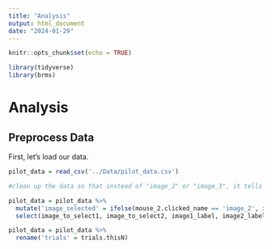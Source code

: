 ```yaml
---
title: "Analysis"
output: html_document
date: "2024-01-29"
---
```


```r
knitr::opts_chunk$set(echo = TRUE)

library(tidyverse)
library(brms)
```

# Analysis

## Preprocess Data

First, let's load our data.

```r
pilot_data = read_csv('../Data/pilot_data.csv')

#clean up the data so that instead of "image_2" or "image_3", it tells us the label of the selected image.

pilot_data = pilot_data %>%
  mutate('image_selected' = ifelse(mouse_2.clicked_name == 'image_2', image1_label, image2_label)) %>%
  select(image_to_select1, image_to_select2, image1_label, image2_label, participant, trials.thisN, condition, image_shown, image_selected, text1, prompt1)

pilot_data = pilot_data %>%
  rename('trials' = trials.thisN)
```
